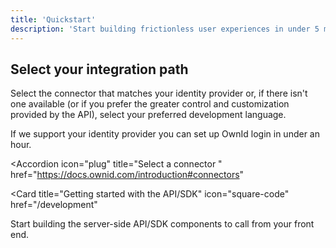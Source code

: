 ```yaml
---
title: 'Quickstart'
description: 'Start building frictionless user experiences in under 5 minutes'
---
```


## Select your integration path

Select the connector that matches your identity provider or, if there isn't one available (or if you prefer the greater control and customization provided by the API), select your preferred development language. 

<CardGroup>

<Card title="Getting started with a Connector" icon="leaf" href="/settings/global">
  If we support your identity provider you can set up OwnId login in under an hour.


  <Accordion icon="plug" title="Select a connector
  "
  href="https://docs.ownid.com/introduction#connectors"
  >
  
  </Accordion>

</Card>

<Card
  title="Getting started with the API/SDK"
  icon="square-code"
  href="/development"
>
Start building the server-side API/SDK components to call from your front end.

 <Accordion icon="" title="'Login' Workflow
  ">
   
  </Accordion>
</Card>
</CardGroup>


